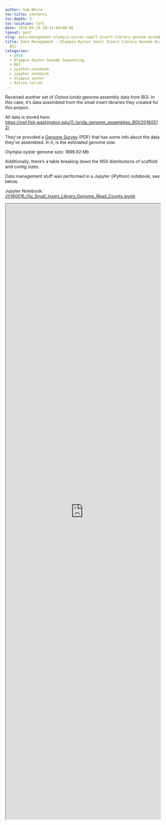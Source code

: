 ```yaml
---
author: Sam White
toc-title: Contents
toc-depth: 5
toc-location: left
date: 2016-05-16 20:31:04+00:00
layout: post
slug: data-management-olympia-oyster-small-insert-library-genome-assembly-from-bgi
title: Data Management - Olympia Oyster Small Insert Library Genome Assembly from
  BGI
categories:
  - 2016
  - Olympia Oyster Genome Sequencing
  - BGI
  - ipython notebook
  - jupyter notebook
  - olympia oyster
  - Ostrea lurida
---
```


Received another set of _Ostrea lurida_ genome assembly data from BGI. In this case, it's data assembled from the small insert libraries they created for this project.

All data is stored here: [https://owl.fish.washington.edu/O_lurida_genome_assemblies_BGI/20160512/](http://owl.fish.washington.edu/O_lurida_genome_assemblies_BGI/20160512/)

They've provided a [Genome Survey](https://owl.fish.washington.edu/O_lurida_genome_assemblies_BGI/20160512/20160512_F15FTSUSAT0327_genome_survey.pdf)  (PDF) that has some info about the data they've assembled. In it, is the estimated genome size:

Olympia oyster genome size: 1898.92 Mb

Additionally, there's a table breaking down the N50 distributions of scaffold and contig sizes.

Data management stuff was performed in a Jupyter (iPython) notebook; see below.

Jupyter Notebook: [20160516_Oly_Small_Insert_Library_Genome_Read_Counts.ipynb](https://github.com/sr320/LabDocs/blob/master/jupyter_nbs/sam/20160516_Oly_Small_Insert_Library_Genome_Read_Counts.ipynb)

<iframe src="https://nbviewer.org/github/sr320/LabDocs/blob/master/jupyter_nbs/sam/20160516_Oly_Small_Insert_Library_Genome_Read_Counts.ipynb" width="100%" height="2000" scrolling="yes"></iframe>

